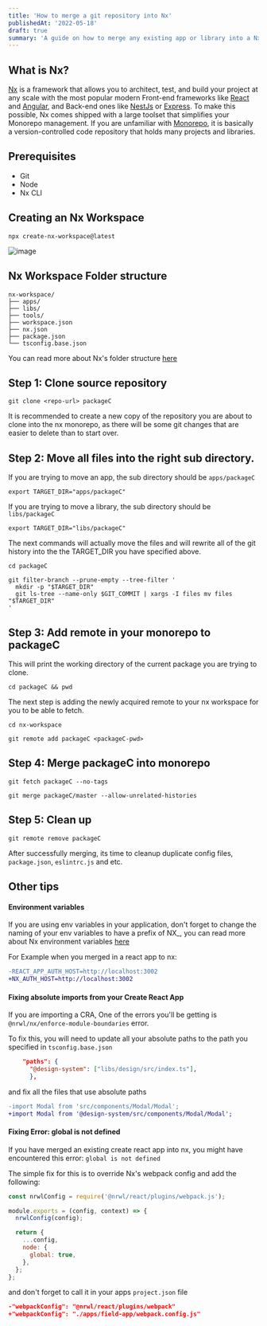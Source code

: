```yaml
---
title: 'How to merge a git repository into Nx'
publishedAt: '2022-05-18'
draft: true
summary: 'A guide on how to merge any existing app or library into a Nx monorepo.'
---
```


## What is Nx?

[Nx](https://nx.dev/) is a framework that allows you to architect,
test, and build your project at any scale with the most popular modern
Front-end frameworks like [React](https://reactjs.org/) and [Angular](https://angular.io/),
and Back-end ones like [NestJs](https://nestjs.com/) or [Express](https://expressjs.com/).
To make this possible, Nx comes shipped with a large toolset that simplifies your Monorepo
management. If you are unfamiliar with [Monorepo](https://semaphoreci.com/blog/what-is-monorepo#:~:text=A%20monorepo%20is%20a%20version,Monorepos%20can%20reach%20colossal%20sizes.),
it is basically a version-controlled code repository that holds many projects and libraries.

## Prerequisites

- Git
- Node
- Nx CLI

## Creating an Nx Workspace

```
npx create-nx-workspace@latest
```

![image](/static/blog/nx/create-nx-workspace.webp)

## Nx Workspace Folder structure

```
nx-workspace/
├── apps/
├── libs/
├── tools/
├── workspace.json
├── nx.json
├── package.json
└── tsconfig.base.json
```

You can read more about Nx's folder structure [here](https://nx.dev/getting-started/nx-setup#folder-structure)

## Step 1: Clone source repository

```
git clone <repo-url> packageC
```

It is recommended to create a new copy of the repository you are about to clone into the nx monorepo, as there
will be some git changes that are easier to delete than to start over.

## Step 2: Move all files into the right sub directory.

If you are trying to move an app, the sub directory should be `apps/packageC`

```
export TARGET_DIR="apps/packageC"
```

If you are trying to move a library, the sub directory should be `libs/packageC`

```
export TARGET_DIR="libs/packageC"
```

The next commands will actually move the files and will rewrite all of the git
history into the the TARGET_DIR you have specified above.

```
cd packageC
```

```
git filter-branch --prune-empty --tree-filter '
  mkdir -p "$TARGET_DIR"
  git ls-tree --name-only $GIT_COMMIT | xargs -I files mv files "$TARGET_DIR"
'
```

## Step 3: Add remote in your monorepo to packageC

This will print the working directory of the current package you are trying to clone.

```
cd packageC && pwd
```

The next step is adding the newly acquired remote to your nx workspace for you to be able to fetch.

```
cd nx-workspace
```

```
git remote add packageC <packageC-pwd>
```

## Step 4: Merge packageC into monorepo

```
git fetch packageC --no-tags
```

```
git merge packageC/master --allow-unrelated-histories
```

## Step 5: Clean up

```
git remote remove packageC
```

After successfully merging, its time to cleanup duplicate config files, `package.json`, `eslintrc.js` and etc.

## Other tips

#### Environment variables

If you are using env variables in your application, don't forget to change the naming of your env variables
to have a prefix of NX\_, you can read more about Nx environment variables [here](https://nx.dev/guides/environment-variables)

For Example when you merged in a react app to nx:

```diff
-REACT_APP_AUTH_HOST=http://localhost:3002
+NX_AUTH_HOST=http://localhost:3002
```

#### Fixing absolute imports from your Create React App

If you are importing a CRA, One of the errors you'll be getting is `@nrwl/nx/enforce-module-boundaries` error.

To fix this, you will need to update all your absolute paths to the path you specified in `tsconfig.base.json`

```:tsconfig.base.json
    "paths": {
      "@design-system": ["libs/design/src/index.ts"],
      },
```

and fix all the files that use absolute paths

```diff
-import Modal from 'src/components/Modal/Modal';
+import Modal from '@design-system/src/components/Modal/Modal';
```

#### Fixing Error: global is not defined

If you have merged an existing create react app into nx, you might have encountered this error: `global is not defined`

The simple fix for this is to override Nx's webpack config and add the following:

```js:webpack.config.js
const nrwlConfig = require('@nrwl/react/plugins/webpack.js');

module.exports = (config, context) => {
  nrwlConfig(config);

  return {
    ...config,
    node: {
      global: true,
    },
  };
};
```

and don't forget to call it in your apps `project.json` file

```diff:project.json
-"webpackConfig": "@nrwl/react/plugins/webpack"
+"webpackConfig": "./apps/field-app/webpack.config.js"
```
